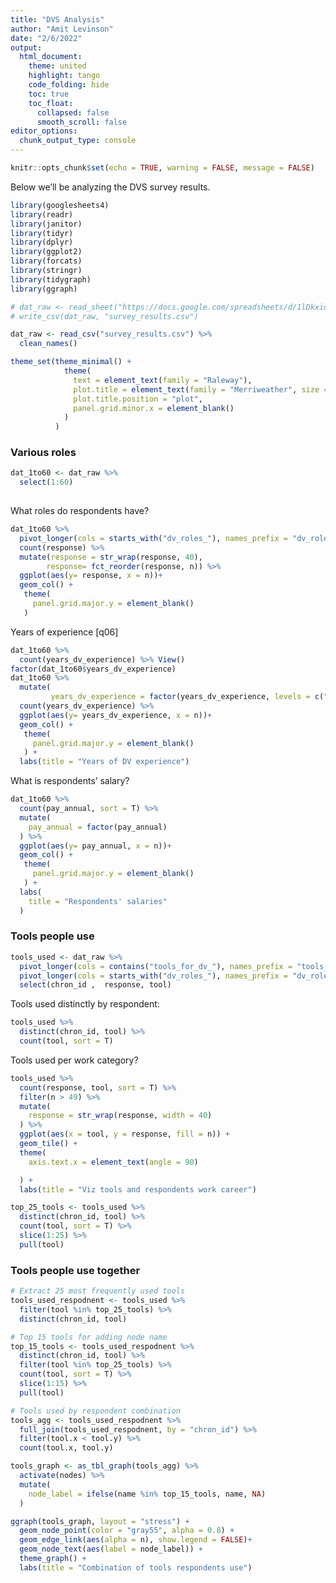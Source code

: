 ```yaml
---
title: "DVS Analysis"
author: "Amit Levinson"
date: "2/6/2022"
output:
  html_document:
    theme: united
    highlight: tango
    code_folding: hide
    toc: true
    toc_float:
      collapsed: false
      smooth_scroll: false
editor_options: 
  chunk_output_type: console
---
```


```r
knitr::opts_chunk$set(echo = TRUE, warning = FALSE, message = FALSE)
```

Below we'll be analyzing the DVS survey results.


```r
library(googlesheets4)
library(readr)
library(janitor)
library(tidyr)
library(dplyr)
library(ggplot2)
library(forcats)
library(stringr)
library(tidygraph)
library(ggraph)
```

```r
# dat_raw <- read_sheet("https://docs.google.com/spreadsheets/d/1lDkxioTmT5--JufJuYryiV5fKsdQQopvlSJO4Gh0ors/edit#gid=532705671", sheet = "data_2021_main", skip = 3)
# write_csv(dat_raw, "survey_results.csv")
```

```r
dat_raw <- read_csv("survey_results.csv") %>% 
  clean_names()  

theme_set(theme_minimal() +
            theme(
              text = element_text(family = "Raleway"),
              plot.title = element_text(family = "Merriweather", size = 16, face = "bold"),
              plot.title.position = "plot",
              panel.grid.minor.x = element_blank()
            )
          )
```


### Various roles


```r
dat_1to60 <- dat_raw %>% 
  select(1:60)
  
```

What roles do respondents have?

```r
dat_1to60 %>% 
  pivot_longer(cols = starts_with("dv_roles_"), names_prefix = "dv_roles_", names_to = "role", values_to = "response", values_drop_na = TRUE) %>% 
  count(response) %>% 
  mutate(response = str_wrap(response, 40),
        response= fct_reorder(response, n)) %>% 
  ggplot(aes(y= response, x = n))+
  geom_col() +
   theme(
     panel.grid.major.y = element_blank()
   )
```

Years of experience [q06]

```r
dat_1to60 %>% 
  count(years_dv_experience) %>% View()
factor(dat_1to60$years_dv_experience)
dat_1to60 %>% 
  mutate(
         years_dv_experience = factor(years_dv_experience, levels = c("Less than 1 year", "1" , "2", "3", "4", "5", "6–10", "11–15","16–20", "21–25", "26–30", "More than 30"), exclude = NA)) %>%
  count(years_dv_experience) %>% 
  ggplot(aes(y= years_dv_experience, x = n))+
  geom_col() +
   theme(
     panel.grid.major.y = element_blank()
   ) + 
  labs(title = "Years of DV experience")

```

What is respondents' salary? 

```r
dat_1to60 %>% 
  count(pay_annual, sort = T) %>% 
  mutate(
    pay_annual = factor(pay_annual)
  ) %>% 
  ggplot(aes(y= pay_annual, x = n))+
  geom_col() +
   theme(
     panel.grid.major.y = element_blank()
   ) +
  labs(
    title = "Respondents' salaries"
  )
```

### Tools people use

```r
tools_used <- dat_raw %>% 
  pivot_longer(cols = contains("tools_for_dv_"), names_prefix = "tools_for_dv_", values_to = "tool",values_drop_na = TRUE) %>% 
  pivot_longer(cols = starts_with("dv_roles_"), names_prefix = "dv_roles_", names_to = "role", values_to = "response", values_drop_na = TRUE) %>% 
  select(chron_id ,  response, tool)
```

Tools used distinctly by respondent:

```r
tools_used %>% 
  distinct(chron_id, tool) %>% 
  count(tool, sort = T)
```

Tools used per work category?

```r
tools_used %>% 
  count(response, tool, sort = T) %>% 
  filter(n > 49) %>% 
  mutate(
    response = str_wrap(response, width = 40)
  ) %>% 
  ggplot(aes(x = tool, y = response, fill = n)) +
  geom_tile() +
  theme(
    axis.text.x = element_text(angle = 90)

  ) + 
  labs(title = "Viz tools and respondents work career") 

top_25_tools <- tools_used %>% 
  distinct(chron_id, tool) %>% 
  count(tool, sort = T) %>% 
  slice(1:25) %>% 
  pull(tool)
```

### Tools people use together

```r
# Extract 25 most frequently used tools
tools_used_respodnent <- tools_used %>% 
  filter(tool %in% top_25_tools) %>% 
  distinct(chron_id, tool)

# Top 15 tools for adding node name
top_15_tools <- tools_used_respodnent %>% 
  distinct(chron_id, tool) %>% 
  filter(tool %in% top_25_tools) %>% 
  count(tool, sort = T) %>% 
  slice(1:15) %>% 
  pull(tool)

# Tools used by respondent combination
tools_agg <- tools_used_respodnent %>% 
  full_join(tools_used_respodnent, by = "chron_id") %>% 
  filter(tool.x < tool.y) %>% 
  count(tool.x, tool.y)
```

```r
tools_graph <- as_tbl_graph(tools_agg) %>% 
  activate(nodes) %>% 
  mutate(
    node_label = ifelse(name %in% top_15_tools, name, NA)
  )
```

```r
ggraph(tools_graph, layout = "stress") +
  geom_node_point(color = "gray55", alpha = 0.8) +
  geom_edge_link(aes(alpha = n), show.legend = FALSE)+
  geom_node_text(aes(label = node_label)) +
  theme_graph() + 
  labs(title = "Combination of tools respondents use")
```


